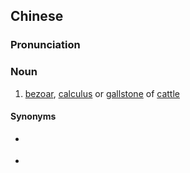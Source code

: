 {{also|牛黄}}
==Chinese==
{{zh-forms|s=牛黄}}

===Pronunciation===
{{zh-pron
|m=niúhuáng
|c=ngau4 wong4
|mn=qz,xm:gû-n̂g/zz:ngiû-hông/qz,xm:giû-hông
|cat=n
}}

===Noun===
{{zh-noun}}

# [[bezoar]], [[calculus]] or [[gallstone]] of [[cattle]] {{gloss|a highly-valued substance used in traditional Chinese medicine}}

====Synonyms====
* {{qualifier|not to be confused with}} {{zh-l|黃牛}}
* {{zh-l|藥材}}